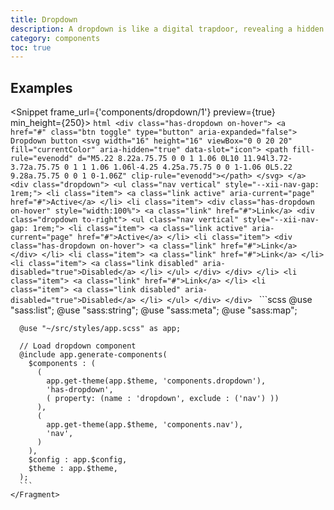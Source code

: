 ```yaml
---
title: Dropdown
description: A dropdown is like a digital trapdoor, revealing a hidden world of options with a single click. It's the trusty sidekick of web pages, helping users navigate and make selections with ease. With a dropdown, you can pack a lot of options into a small space, without overwhelming your users.
category: components
toc: true
---
```



## Examples

<Snippet frame_url={'components/dropdown/1'} preview={true} min_height={250}>
    <Fragment slot="html">
        ```html
        <div class="has-dropdown on-hover">
            <a href="#" class="btn toggle" type="button" aria-expanded="false">
                Dropdown button <svg width="16" height="16" viewBox="0 0 20 20" fill="currentColor" aria-hidden="true" data-slot="icon">
                <path fill-rule="evenodd" d="M5.22 8.22a.75.75 0 0 1 1.06 0L10 11.94l3.72-3.72a.75.75 0 1 1 1.06 1.06l-4.25 4.25a.75.75 0 0 1-1.06 0L5.22 9.28a.75.75 0 0 1 0-1.06Z" clip-rule="evenodd"></path>
            </svg>
            </a>
            <div class="dropdown">
              <ul class="nav vertical" style="--xii-nav-gap: 1rem;">
                <li class="item">
                  <a class="link active" aria-current="page" href="#">Active</a>
                </li>
                <li class="item">
                  <div class="has-dropdown on-hover" style="width:100%">
                    <a class="link" href="#">Link</a>
                    <div class="dropdown to-right">
                      <ul class="nav vertical" style="--xii-nav-gap: 1rem;">
                        <li class="item">
                          <a class="link active" aria-current="page" href="#">Active</a>
                        </li>
                        <li class="item">
                          <div class="has-dropdown on-hover">
                            <a class="link" href="#">Link</a>
                          </div>
                        </li>
                        <li class="item">
                          <a class="link" href="#">Link</a>
                        </li>
                        <li class="item">
                          <a class="link disabled" aria-disabled="true">Disabled</a>
                        </li>
                      </ul>
                    </div>
                  </div>
                </li>
                <li class="item">
                  <a class="link" href="#">Link</a>
                </li>
                <li class="item">
                  <a class="link disabled" aria-disabled="true">Disabled</a>
                </li>
              </ul>
            </div>
        </div>
        ```
    </Fragment>
    <Fragment slot="scss">
      ```scss
      @use "sass:list";
      @use "sass:string";
      @use "sass:meta";
      @use "sass:map";

      @use "~/src/styles/app.scss" as app;

      // Load dropdown component
      @include app.generate-components(
        $components : (
          (
            app.get-theme(app.$theme, 'components.dropdown'),
            'has-dropdown',
            ( property: (name : 'dropdown', exclude : ('nav') ))
          ),
          (
            app.get-theme(app.$theme, 'components.nav'),
            'nav',
          )
        ),
        $config : app.$config,
        $theme : app.$theme,
      );
      ```
    </Fragment>
</Snippet>